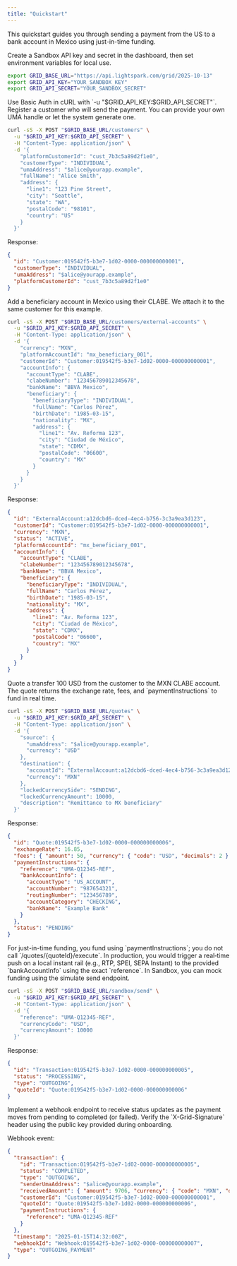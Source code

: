 ```yaml
---
title: "Quickstart"
---
```


This quickstart guides you through sending a payment from the US to a bank account in Mexico using just-in-time funding.

<Steps>
<Step title="Get API credentials">
  Create a Sandbox API key and secret in the dashboard, then set environment variables for local use.

  ```bash
  export GRID_BASE_URL="https://api.lightspark.com/grid/2025-10-13"
  export GRID_API_KEY="YOUR_SANDBOX_KEY"
  export GRID_API_SECRET="YOUR_SANDBOX_SECRET"
  ```

  <Tip>
  Use Basic Auth in cURL with `-u "$GRID_API_KEY:$GRID_API_SECRET"`.
  </Tip>
</Step>

<Step title="Create a customer">
  Register a customer who will send the payment. You can provide your own UMA handle or let the system generate one.

  ```bash
  curl -sS -X POST "$GRID_BASE_URL/customers" \
    -u "$GRID_API_KEY:$GRID_API_SECRET" \
    -H "Content-Type: application/json" \
    -d '{
      "platformCustomerId": "cust_7b3c5a89d2f1e0",
      "customerType": "INDIVIDUAL",
      "umaAddress": "$alice@yourapp.example",
      "fullName": "Alice Smith",
      "address": {
        "line1": "123 Pine Street",
        "city": "Seattle",
        "state": "WA",
        "postalCode": "98101",
        "country": "US"
      }
    }'
  ```
  
  Response:
  ```json
  {
    "id": "Customer:019542f5-b3e7-1d02-0000-000000000001",
    "customerType": "INDIVIDUAL",
    "umaAddress": "$alice@yourapp.example",
    "platformCustomerId": "cust_7b3c5a89d2f1e0"
  }
  ```
</Step>

<Step title="Create an external receiving bank account (CLABE in MX)">
  Add a beneficiary account in Mexico using their CLABE. We attach it to the same customer for this example.

  ```bash
  curl -sS -X POST "$GRID_BASE_URL/customers/external-accounts" \
    -u "$GRID_API_KEY:$GRID_API_SECRET" \
    -H "Content-Type: application/json" \
    -d '{
      "currency": "MXN",
      "platformAccountId": "mx_beneficiary_001",
      "customerId": "Customer:019542f5-b3e7-1d02-0000-000000000001",
      "accountInfo": {
        "accountType": "CLABE",
        "clabeNumber": "123456789012345678",
        "bankName": "BBVA Mexico",
        "beneficiary": {
          "beneficiaryType": "INDIVIDUAL",
          "fullName": "Carlos Pérez",
          "birthDate": "1985-03-15",
          "nationality": "MX",
          "address": {
            "line1": "Av. Reforma 123",
            "city": "Ciudad de México",
            "state": "CDMX",
            "postalCode": "06600",
            "country": "MX"
          }
        }
      }
    }'
  ```
  
  Response:
  ```json
  {
    "id": "ExternalAccount:a12dcbd6-dced-4ec4-b756-3c3a9ea3d123",
    "customerId": "Customer:019542f5-b3e7-1d02-0000-000000000001",
    "currency": "MXN",
    "status": "ACTIVE",
    "platformAccountId": "mx_beneficiary_001",
    "accountInfo": {
      "accountType": "CLABE",
      "clabeNumber": "123456789012345678",
      "bankName": "BBVA Mexico",
      "beneficiary": {
        "beneficiaryType": "INDIVIDUAL",
        "fullName": "Carlos Pérez",
        "birthDate": "1985-03-15",
        "nationality": "MX",
        "address": {
          "line1": "Av. Reforma 123",
          "city": "Ciudad de México",
          "state": "CDMX",
          "postalCode": "06600",
          "country": "MX"
        }
      }
    }
  }
  ```
</Step>

<Step title="Create a quote (just‑in‑time funding)">
  Quote a transfer 100 USD from the customer to the MXN CLABE account. The quote returns the exchange rate, fees, and `paymentInstructions` to fund in real time.

  ```bash
  curl -sS -X POST "$GRID_BASE_URL/quotes" \
    -u "$GRID_API_KEY:$GRID_API_SECRET" \
    -H "Content-Type: application/json" \
    -d '{
      "source": {
        "umaAddress": "$alice@yourapp.example",
        "currency": "USD"
      },
      "destination": {
        "accountId": "ExternalAccount:a12dcbd6-dced-4ec4-b756-3c3a9ea3d123",
        "currency": "MXN"
      },
      "lockedCurrencySide": "SENDING",
      "lockedCurrencyAmount": 10000,
      "description": "Remittance to MX beneficiary"
    }'
  ```
  
  Response:
  ```json
  {
    "id": "Quote:019542f5-b3e7-1d02-0000-000000000006",
    "exchangeRate": 16.85,
    "fees": { "amount": 50, "currency": { "code": "USD", "decimals": 2 } },
    "paymentInstructions": {
      "reference": "UMA-Q12345-REF",
      "bankAccountInfo": {
        "accountType": "US_ACCOUNT",
        "accountNumber": "987654321",
        "routingNumber": "123456789",
        "accountCategory": "CHECKING",
        "bankName": "Example Bank"
      }
    },
    "status": "PENDING"
  }
  ```

  <Tip>
  For just-in-time funding, you fund using `paymentInstructions`; you do not call `/quotes/{quoteId}/execute`.
  </Tip>
</Step>

<Step title="Fund the quote (Sandbox simulation)">
  In production, you would trigger a real‑time push on a local instant rail (e.g., RTP, SPEI, SEPA Instant) to the provided `bankAccountInfo` using the exact `reference`. In Sandbox, you can mock funding using the simulate send endpoint.

  ```bash
  curl -sS -X POST "$GRID_BASE_URL/sandbox/send" \
    -u "$GRID_API_KEY:$GRID_API_SECRET" \
    -H "Content-Type: application/json" \
    -d '{
      "reference": "UMA-Q12345-REF",
      "currencyCode": "USD",
      "currencyAmount": 10000
    }'
  ```

  Response:
  ```json
  {
    "id": "Transaction:019542f5-b3e7-1d02-0000-000000000005",
    "status": "PROCESSING",
    "type": "OUTGOING",
    "quoteId": "Quote:019542f5-b3e7-1d02-0000-000000000006"
  }
  ```
</Step>

<Step title="Handle the outgoing payment webhook">
  Implement a webhook endpoint to receive status updates as the payment moves from pending to completed (or failed). Verify the `X-Grid-Signature` header using the public key provided during onboarding.

  Webhook event:
  ```json
  {
    "transaction": {
      "id": "Transaction:019542f5-b3e7-1d02-0000-000000000005",
      "status": "COMPLETED",
      "type": "OUTGOING",
      "senderUmaAddress": "$alice@yourapp.example",
      "receivedAmount": { "amount": 9706, "currency": { "code": "MXN", "decimals": 2 } },
      "customerId": "Customer:019542f5-b3e7-1d02-0000-000000000001",
      "quoteId": "Quote:019542f5-b3e7-1d02-0000-000000000006",
      "paymentInstructions": {
        "reference": "UMA-Q12345-REF"
      }
    },
    "timestamp": "2025-01-15T14:32:00Z",
    "webhookId": "Webhook:019542f5-b3e7-1d02-0000-000000000007",
    "type": "OUTGOING_PAYMENT"
  }
  ```
</Step>
</Steps>